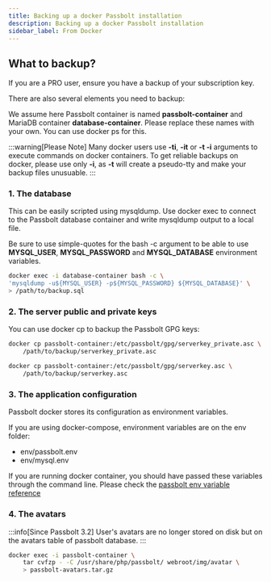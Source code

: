 ```yaml
---
title: Backing up a docker Passbolt installation
description: Backing up a docker Passbolt installation
sidebar_label: From Docker
---
```



<Prerequisites />

## What to backup?

If you are a PRO user, ensure you have a backup of your subscription key.

There are also several elements you need to backup:

We assume here Passbolt container is named __passbolt-container__ and MariaDB container __database-container__. Please replace these names with your own. You can use docker ps for this.

:::warning[Please Note]
Many docker users use __-ti__, __-it__ or __-t -i__ arguments to execute commands on docker containers. To get reliable backups on docker, please use only __-i__, as __-t__ will create a pseudo-tty and make your backup files unusuable.
:::

### 1. The database

This can be easily scripted using mysqldump. Use docker exec to connect to the Passbolt database container and write mysqldump output to a local file.

Be sure to use simple-quotes for the bash -c argument to be able to use __MYSQL_USER__, __MYSQL_PASSWORD__ and __MYSQL_DATABASE__ environment variables.

```bash
docker exec -i database-container bash -c \
'mysqldump -u${MYSQL_USER} -p${MYSQL_PASSWORD} ${MYSQL_DATABASE}' \
> /path/to/backup.sql
```

### 2. The server public and private keys

You can use docker cp to backup the Passbolt GPG keys:

```bash
docker cp passbolt-container:/etc/passbolt/gpg/serverkey_private.asc \
    /path/to/backup/serverkey_private.asc
```
```bash
docker cp passbolt-container:/etc/passbolt/gpg/serverkey.asc \
    /path/to/backup/serverkey.asc
```

### 3. The application configuration
Passbolt docker stores its configuration as environment variables.

If you are using docker-compose, environment variables are on the env folder:

* env/passbolt.env
* env/mysql.env

If you are running docker container, you should have passed these variables through the command line. Please check the [passbolt env variable reference](https://help.passbolt.com/configure/environment/reference.html)

### 4. The avatars

:::info[Since Passbolt 3.2]
User's avatars are no longer stored on disk but on the avatars table of passbolt database.
:::

```bash
docker exec -i passbolt-container \
    tar cvfzp - -C /usr/share/php/passbolt/ webroot/img/avatar \
    > passbolt-avatars.tar.gz
```

<BackupList />
<MigrateOldToNew />
<SecretKeys />